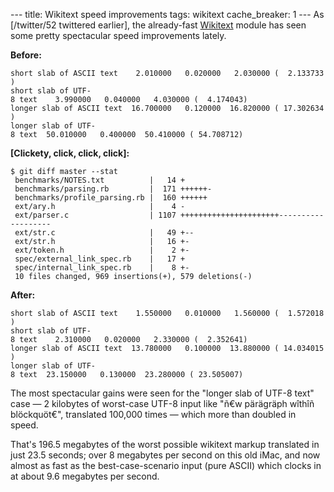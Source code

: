 ---
title: Wikitext speed improvements
tags: wikitext
cache_breaker: 1
---
As [/twitter/52 twittered earlier], the already-fast [[Wikitext]] module has seen some pretty spectacular speed improvements lately.

'''Before:'''

 short slab of ASCII text    2.010000   0.020000   2.030000 (  2.133733)
 short slab of UTF-8 text    3.990000   0.040000   4.030000 (  4.174043)
 longer slab of ASCII text  16.700000   0.120000  16.820000 ( 17.302634)
 longer slab of UTF-8 text  50.010000   0.400000  50.410000 ( 54.708712)

'''[Clickety, click, click, click]:'''

<pre>$ git diff master --stat
 benchmarks/NOTES.txt          |   14 +
 benchmarks/parsing.rb         |  171 ++++++-
 benchmarks/profile_parsing.rb |  160 ++++++
 ext/ary.h                     |    4 -
 ext/parser.c                  | 1107 ++++++++++++++++++++++-------------------
 ext/str.c                     |   49 +--
 ext/str.h                     |   16 +-
 ext/token.h                   |    2 +-
 spec/external_link_spec.rb    |   17 +
 spec/internal_link_spec.rb    |    8 +-
 10 files changed, 969 insertions(+), 579 deletions(-)</pre>

'''After:'''

 short slab of ASCII text    1.550000   0.010000   1.560000 (  1.572018)
 short slab of UTF-8 text    2.310000   0.020000   2.330000 (  2.352641)
 longer slab of ASCII text  13.780000   0.100000  13.880000 ( 14.034015)
 longer slab of UTF-8 text  23.150000   0.130000  23.280000 ( 23.505007)

The most spectacular gains were seen for the "longer slab of UTF-8 text" case &mdash; 2 kilobytes of worst-case UTF-8 input like "ñ€w pärägräph wîthîñ blöckquöt€", translated 100,000 times &mdash; which more than doubled in speed.

That's 196.5 megabytes of the worst possible wikitext markup translated in just 23.5 seconds; over 8 megabytes per second on this old iMac, and now almost as fast as the best-case-scenario input (pure ASCII) which clocks in at about 9.6 megabytes per second.
